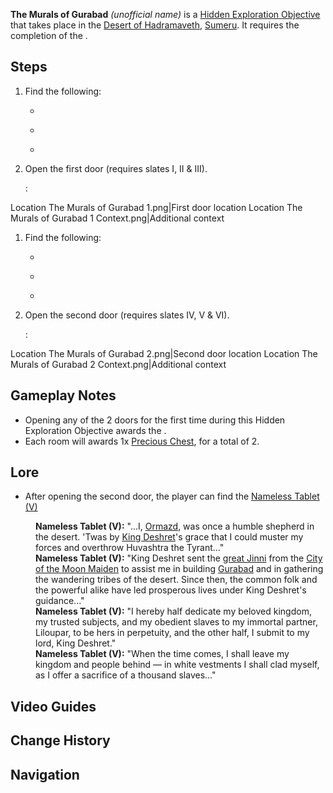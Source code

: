 {{Hidden Exploration Objectives Infobox
|image      = HEO The Murals of Gurabad.png
|type       = Unordered
|req        = Complete ''[[The Dirge of Bilqis]]''
|region     = Sumeru
|area       = Desert of Hadramaveth
|subarea    = 
|loc        = [[Desert of Hadramaveth]], [[Sumeru]]
|characters = 
}}
'''The Murals of Gurabad''' ''(unofficial name)'' is a [[Hidden Exploration Objective]] that takes place in the [[Desert of Hadramaveth]], [[Sumeru]]. It requires the completion of the {{Quest|The Dirge of Bilqis}}.

==Steps==
# Find the following:
#* {{Item|Mysterious Stone Slate (I)}} {{Transclude|Mysterious Stone Slate (I)|Location}}
#* {{Item|Mysterious Stone Slate (II)}} {{Transclude|Mysterious Stone Slate (II)|Location}}
#* {{Item|Mysterious Stone Slate (III)}} {{Transclude|Mysterious Stone Slate (III)|Location}}
# Open the first door (requires slates I, II & III).
#:<gallery>
Location The Murals of Gurabad 1.png|First door location
Location The Murals of Gurabad 1 Context.png|Additional context
</gallery>
# Find the following:
#* {{Item|Mysterious Stone Slate (IV)}} {{Transclude|Mysterious Stone Slate (IV)|Location}}
#* {{Item|Mysterious Stone Slate (V)}} {{Transclude|Mysterious Stone Slate (V)|Location}}
#* {{Item|Mysterious Stone Slate (VI)}} {{Transclude|Mysterious Stone Slate (VI)|Location}}
# Open the second door (requires slates IV, V & VI).
#:<gallery>
Location The Murals of Gurabad 2.png|Second door location
Location The Murals of Gurabad 2 Context.png|Additional context
</gallery>

==Gameplay Notes==
* Opening any of the 2 doors for the first time during this Hidden Exploration Objective awards the {{Achievement|The Nameless City's Past}}.
* Each room will awards 1x [[Precious Chest]], for a total of 2.

==Lore==
* After opening the second door, the player can find the [[Nameless Tablet|Nameless Tablet (V)]]
{{Dialogue Start}}
:'''Nameless Tablet (V):''' "...I, [[Ormazd]], was once a humble shepherd in the desert. 'Twas by [[King Deshret]]'s grace that I could muster my forces and overthrow Huvashtra the Tyrant..."
:'''Nameless Tablet (V):''' "King Deshret sent the [[Liloupar|great Jinni]] from the [[Ay-Khanoum's Myriad|City of the Moon Maiden]] to assist me in building [[Gurabad]] and in gathering the wandering tribes of the desert. Since then, the common folk and the powerful alike have led prosperous lives under King Deshret's guidance..."
:'''Nameless Tablet (V):''' "I hereby half dedicate my beloved kingdom, my trusted subjects, and my obedient slaves to my immortal partner, Liloupar, to be hers in perpetuity, and the other half, I submit to my lord, King Deshret."
:'''Nameless Tablet (V):''' "When the time comes, I shall leave my kingdom and people behind ― in white vestments I shall clad myself, as I offer a sacrifice of a thousand slaves..."
{{Dialogue End}}

==Video Guides==
{{EVT
|video1 = https://youtu.be/ITiRpX4q980
|caption1 = The Nameless City's Past Guide
}}

==Change History==
{{Change History|3.4}}

==Navigation==
{{Hidden Exploration Objective Navbox|Unordered}}